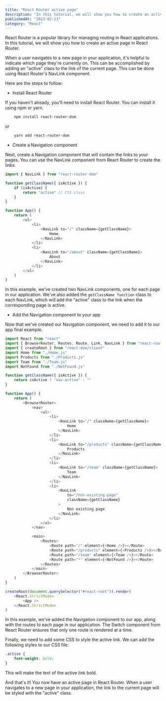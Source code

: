 ```yaml
---
title: "React Router active page"
description: "In this tutorial, we will show you how to create an active page in React Router."
publishedAt: "2023-02-23"
category: "React"
---
```


React Router is a popular library for managing routing in React applications. In this tutorial, we will show you how to create an active page in React Router.

When a user navigates to a new page in your application, it's helpful to indicate which page they're currently on. This can be accomplished by adding an "active" class to the link of the current page. This can be done using React Router's NavLink component.

Here are the steps to follow:

-   Install React Router

If you haven't already, you'll need to install React Router. You can install it using npm or yarn.

```bash
    npm install react-router-dom
```

or

```bash
    yarn add react-router-dom
```

-   Create a Navigation component

Next, create a Navigation component that will contain the links to your pages. You can use the NavLink component from React Router to create the links.

```javascript
import { NavLink } from "react-router-dom"

function getClassName({ isActive }) {
	if (isActive) {
		return "active" // CSS class
	}
}

function App() {
	return (
		<ul>
			<li>
				<NavLink to="/" className={getClassName}>
					Home
				</NavLink>
			</li>
			<li>
				<NavLink to="/about" className={getClassName}>
					About
				</NavLink>
			</li>
		</ul>
	)
}
```

In this example, we've created two NavLink components, one for each page in our application. We've also added the `getClassName function` class to each NavLink, which will add the "active" class to the link when the corresponding page is active.

-   Add the Navigation component to your app

Now that we've created our Navigation component, we need to add it to our app final example.

```javascript
import React from "react"
import { BrowserRouter, Routes, Route, Link, NavLink } from "react-router-dom"
import { createRoot } from "react-dom/client"
import Home from "./Home.js"
import Products from "./Products.js"
import Team from "./Team.js"
import NotFound from "./NotFound.js"

function getClassName({ isActive }) {
	return isActive ? "nav-active" : ""
}

function App() {
	return (
		<BrowserRouter>
			<nav>
				<ul>
					<li>
						<NavLink to="/" className={getClassName}>
							Home
						</NavLink>
					</li>
					<li>
						<NavLink to="/products" className={getClassName}>
							Products
						</NavLink>
					</li>
					<li>
						<NavLink to="/team" className={getClassName}>
							Team
						</NavLink>
					</li>
					<li>
						<NavLink
							to="/non-existing-page"
							className={getClassName}
						>
							Non existing page
						</NavLink>
					</li>
				</ul>
			</nav>

			<main>
				<Routes>
					<Route path="/" element={<Home />}></Route>
					<Route path="/products" element={<Products />}></Route>
					<Route path="/team" element={<Team />}></Route>
					<Route path="*" element={<NotFound />}></Route>
				</Routes>
			</main>
		</BrowserRouter>
	)
}

createRoot(document.querySelector("#react-root")).render(
	<React.StrictMode>
		<App />
	</React.StrictMode>
)
```

In this example, we've added the Navigation component to our app, along with the routes to each page in our application. The Switch component from React Router ensures that only one route is rendered at a time.

Finally, we need to add some CSS to style the active link. We can add the following styles to our CSS file:

```css
.active {
	font-weight: bold;
}
```

This will make the text of the active link bold.

And that's it! You now have an active page in React Router. When a user navigates to a new page in your application, the link to the current page will be styled with the "active" class.
